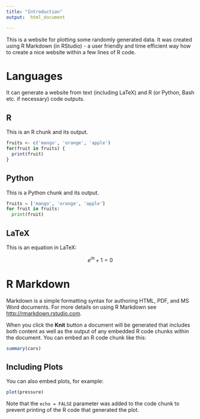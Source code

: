 ```yaml
---
title: "Introduction"
output:  html_document

---
```


This is a website for plotting some randomly generated data. It was created using R Markdown (in RStudio) - a user friendly and time efficient way how to create a nice website within a few lines of R code.

# Languages
It can generate a website from text (including LaTeX) and R 
(or Python, Bash etc. if necessary) code outputs.

## R
This is an R chunk and its output.
```r
fruits <- c('mango', 'orange', 'apple')
for(fruit in fruits) {
  print(fruit)
}
```

## Python
This is a Python chunk and its output.
```python
fruits = ['mango', 'orange', 'apple']
for fruit in fruits:
  print(fruit)
```

<!-- ### Bash -->
<!-- This is a bash chunk. -->
<!-- ```{bash} -->
<!-- echo hello world -->
<!-- ``` -->


## LaTeX

This is an equation in LaTeX:

$$ e^{i \pi} + 1 = 0 $$

# R Markdown 

Markdown is a simple formatting syntax for authoring HTML, PDF, and MS Word documents. For more details on using R Markdown see <http://rmarkdown.rstudio.com>.

When you click the **Knit** button a document will be generated that includes both content as well as the output of any embedded R code chunks within the document. You can embed an R code chunk like this:

```r
summary(cars)
```

## Including Plots

You can also embed plots, for example:

```r
plot(pressure)
```

Note that the `echo = FALSE` parameter was added to the code chunk to prevent printing of the R code that generated the plot.
